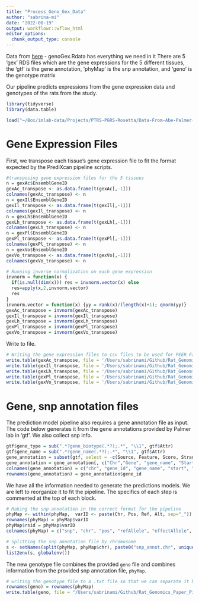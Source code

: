 ```yaml
---
title: "Process_Geno_Gex_Data"
author: "sabrina-mi"
date: "2022-08-19"
output: workflowr::wflow_html
editor_options:
  chunk_output_type: console
---
```


Data from [here](https://uchicago.app.box.com/folder/102043737114) - genoGex.Rdata has everything we need in it
There are 5 'gex' RDS files which are the gene expressions for the 5 different tissues, the 'gtf' is the gene annotation, 'phyMap' is the snp annotation, and 'geno' is the genotype matrix

Our pipeline predicts expressions from the gene expression data and genotypes of the rats from the study.
```r
library(tidyverse)
library(data.table)
```

```r
load("~/Box/imlab-data/Projects/PTRS-PGRS-Rosetta/Data-From-Abe-Palmer-Lab/Rdata/genoGex.RData")
```

# Gene Expression Files
First, we transpose each tissue's gene expression file to fit the format expected by the PrediXcan pipeline scripts.
```r
#transposing gene expression files for the 5 tissues 
n = gexAc$EnsemblGeneID
gexAc_transpose <- as.data.frame(t(gexAc[,-1]))
colnames(gexAc_transpose) <- n
n = gexIl$EnsemblGeneID
gexIl_transpose <- as.data.frame(t(gexIl[,-1]))
colnames(gexIl_transpose) <- n
n = gexLh$EnsemblGeneID
gexLh_transpose <- as.data.frame(t(gexLh[,-1]))
colnames(gexLh_transpose) <- n
n = gexPl$EnsemblGeneID
gexPl_transpose <- as.data.frame(t(gexPl[,-1]))
colnames(gexPl_transpose) <- n
n = gexVo$EnsemblGeneID
gexVo_transpose <- as.data.frame(t(gexVo[,-1]))
colnames(gexVo_transpose) <- n
```

```r
# Running inverse normalization on each gene expression
invnorm = function(x) {
  if(is.null(dim(x))) res = invnorm.vector(x) else
  res=apply(x,2,invnorm.vector)
  res
}
invnorm.vector = function(x) {yy = rank(x)/(length(x)+1); qnorm(yy)}
gexAc_transpose = invnorm(gexAc_transpose)
gexIl_transpose = invnorm(gexIl_transpose)
gexLh_transpose = invnorm(gexLh_transpose)
gexPl_transpose = invnorm(gexPl_transpose)
gexVo_transpose = invnorm(gexVo_transpose)
```
Write to file.
```r
# Writing the gene expression files to csv files to be used for PEER Factor analysis
write.table(gexAc_transpose, file = '/Users/sabrinami/Github/Rat_Genomics_Paper_Pipeline/data/gexAc.csv', sep = ",", col.names = TRUE, row.names = FALSE)
write.table(gexIl_transpose, file = '/Users/sabrinami/Github/Rat_Genomics_Paper_Pipeline/data/gexIl.csv', sep = ",", col.names = TRUE, row.names = FALSE)
write.table(gexLh_transpose, file = '/Users/sabrinami/Github/Rat_Genomics_Paper_Pipeline/data/gexLh.csv', sep = ",", col.names = TRUE, row.names = FALSE)
write.table(gexPl_transpose, file = '/Users/sabrinami/Github/Rat_Genomics_Paper_Pipeline/data/gexPl.csv', sep = ",", col.names = TRUE, row.names = FALSE)
write.table(gexVo_transpose, file = '/Users/sabrinami/Github/Rat_Genomics_Paper_Pipeline/data/gexVo.csv', sep = ",", col.names = TRUE, row.names = FALSE)
```

# Gene, snp annotation files
The prediction model pipeline also requires a gene annotation file as input. The code below generates it from the gene annotations provided by Palmer lab in 'gtf'. We also collect snp info.
```r
gtf$gene_type = sub(".*?gene_biotype(.*?);.*", "\\1", gtf$Attr)
gtf$gene_name = sub(".*?gene_name(.*?);.*", "\\1", gtf$Attr)
gene_annotation = subset(gtf, select = -c(Source, Feature, Score, Strand, Attr, Frame) )
gene_annotation = gene_annotation[, c("Chr","Gene", "gene_name", "Start", "End", "gene_type" )]
colnames(gene_annotation) = c("chr", "gene_id", "gene_name", "start", "end")
rownames(gene_annotation) = gene_annotation$gene_id
```
We have all the information needed to generate the predictions models. We are left to reorganize it to fit the pipeline. The specifics of each step is commented at the top of each block.
```r
# Making the snp annotation in the correct format for the pipeline
phyMap <- within(phyMap,  varID <- paste(Chr, Pos, Ref, Alt, sep="_"))
rownames(phyMap) = phyMap$varID
phyMap$rsid = phyMap$varID
colnames(phyMap) = c("snp", "chr", "pos", "refAllele", "effectAllele", 'varID', "rsid")
```

```r
# Splitting the snp annotation file by chromosome
s <- setNames(split(phyMap, phyMap$chr), paste0("snp_annot.chr", unique(phyMap$chr)))
list2env(s, globalenv())
```
The new genotype file combines the provided `geno` file and combines information from the provided snp annotation file, `phyMap`.
```r
# writing the genotype file to a .txt file so that we can separate it by chromosome using our geneotype parse script.
rownames(geno) = rownames(phyMap)
write.table(geno, file = "/Users/sabrinami/Github/Rat_Genomics_Paper_Pipeline/data/genotype.txt", sep = "\t", col.names = TRUE, row.names = TRUE)
```
